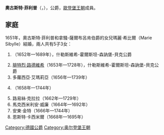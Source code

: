 {{Unreferenced|time=2020-10-29T13:25:01+00:00}}
{{Infobox noble
| name        = 奧古斯特·菲利普
| title       = 什勒斯維希-霍爾斯坦-森訥堡-貝克公爵
| image       = Retrato de Augusto-Filipe, Duque de Schleswig-Holstein-Sonderburg-Beck - escola inglesa, séc. XVIII.png
| birth_date  = {{birth date|1612|11|11|df=yes}} 
| birth_place = [[森訥堡|森訥堡]]
| death_date  = {{death date and age|1675|05|06|1612|11|11|df=yes}} 
| death_place = [[勒讷|勒讷]]
| noble family= [[歐登堡王朝|歐登堡王朝]]
| father      = [[亞歷山大_(什勒斯維希-霍爾斯坦-森訥堡)|什勒斯維希-霍爾斯坦-森訥堡的亞歷山大]]
| mother      = [[施瓦茨堡-松德斯豪森的多蘿西亞|施瓦茨堡-松德斯豪森的多蘿西亞]]
}}
'''奧古斯特·菲利普'''（{{lang-da|August Philip}}，{{bd|1612年|11月11日|1675年|5月6日}}），{{le|什勒斯維希-霍爾斯坦-森訥堡-貝克|Schleswig-Holstein-Sonderburg-Beck}}公爵，[[歐登堡王朝|歐登堡王朝]]成員。

== 家庭 ==
1651年，奧古斯特·菲利普和拿騷-薩爾布呂肯伯爵{{le|威廉·路德維希 (拿騷-薩爾布呂肯)|William Louis, Count of Nassau-Saarbrücken|威廉·路德維希}}的女兒瑪麗·希比爾（Marie Sibylle）結婚，兩人共有5子3女：
# {{le|奧古斯特 (什勒斯維希-霍爾斯坦-森訥堡-貝克)|August, Duke of Schleswig-Holstein-Sonderburg-Beck|奧古斯特}}（1652年—1689年），什勒斯維希-霍爾斯坦-森訥堡-貝克公爵
# [[腓特烈·路德維希_(什勒斯維希-霍爾斯坦-森訥堡-貝克)|腓特烈·路德維希]]（1653年—1728年），什勒斯維希-霍爾斯坦-森訥堡-貝克公爵
# 多蘿西亞·艾瑪莉亞（1656年—1739年）
# {{link-de|索菲·艾蕾諾爾 (什勒斯維希-霍爾斯坦-森訥堡-貝克)|Sophie Eleonore von Schleswig-Holstein-Sonderburg-Beck|索菲·艾蕾諾爾}}（1658年—1744年）
# 路易絲·克拉拉（1662年—1729年）
# 馬克西米利安·威廉（1664年—1692年）
# 安東·金特（1666年—1744年）
# 恩斯特·卡西米爾（1668年—1695年）

[[Category:德國公爵|Category:德國公爵]]
[[Category:奥尔登堡王朝|Category:奥尔登堡王朝]]